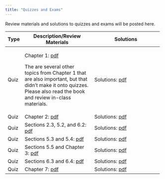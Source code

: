 ```yaml
---
title: "Quizzes and Exams"
---
```


Review materials and solutions to quizzes and exams will be posted here.

+------+----------------------------------------------------------+----------------------------------------------------------+
| Type | Description/Review Materials                             | Solutions                                                |
+======+==========================================================+==========================================================+
| Quiz | Chapter 1: [pdf](exams/ch1/stat242_quizzes.pdf)          | Solutions: [pdf](exams/ch1/stat242_quiz_solutions.pdf)   |
|      |                                                          |                                                          |
|      | The are several other topics from Chapter 1 that are also|                                                          |
|      | important, but that didn't make it onto quizzes. Please  |                                                          |
|      | also read the book and review in-class materials.        |                                                          |
+------+----------------------------------------------------------+----------------------------------------------------------+
| Quiz | Chapter 2: [pdf](exams/ch2/stat242_quizzes.pdf)          |Solutions: [pdf](exams/ch2/stat242_quiz_solutions.pdf)    |
+------+----------------------------------------------------------+----------------------------------------------------------+
| Quiz | Sections 2.3, 5.2, and 6.2:                              |Solutions: [pdf](exams/Ch52_62/stat242_quiz_solutions.pdf)|
|      | [pdf](exams/Ch52_62/stat242_quizzes.pdf)                 |                                                          |
+------+----------------------------------------------------------+----------------------------------------------------------+
| Quiz | Sections 5.3 and 5.4:                                    |Solutions: [pdf](exams/ch53_54/stat242_quiz_solutions.pdf)|
|      | [pdf](exams/ch53_54/stat242_quizzes.pdf)                 |                                                          |
+------+----------------------------------------------------------+----------------------------------------------------------+
| Quiz | Sections 5.5 and Chapter 3:                              |Solutions: [pdf](exams/ch55_3/stat242_quiz_solutions.pdf) |
|      | [pdf](exams/ch55_3/stat242_quizzes.pdf)                  |                                                          |
+------+----------------------------------------------------------+----------------------------------------------------------+
| Quiz | Sections 6.3 and 6.4:                                    |Solutions: [pdf](exams/ch63_64/stat242_quiz_solutions.pdf)|
|      | [pdf](exams/ch63_64/stat242_quizzes.pdf)                 |                                                          |
+------+----------------------------------------------------------+----------------------------------------------------------+
| Quiz | Chapter 7:                                               |Solutions: [pdf](exams/ch7/stat242_quiz_solutions.pdf)    |
|      | [pdf](exams/ch7/stat242_quizzes.pdf)                     |                                                          |
+------+----------------------------------------------------------+----------------------------------------------------------+
